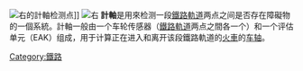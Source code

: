 {{noteTA
|G1=Railway
|1=zh-cn:計軸;zh-tw:計軸器;
|2=zh-cn:計軸;zh-tw:;
}}

{{Expand language|1=en|time=2021-04-08T08:38:13+00:00}}
[[File:Axlecounter.jpg|右]]的計軸检测点]]
[[File:AxleCounterZK24_2.JPG|右]]
'''計軸'''是{{link-en|铁路信号|Railway signalling}}用來检测一段[[鐵路軌道|鐵路軌道]]两点之间是否存在障礙物的一個系統。計軸一般由一个车轮传感器{{Better source|reason=|date=2021年9月}}（[[鐵路軌道|鐵路軌道]]两点之間各一个）和一个评估单元（EAK）{{Citation needed|time=2021-10-01}}组成，用于计算正在进入和离开该段鐵路軌道的[[火車|火車]]的[[车轴|车轴]]{{Request quotation|date=2021年10月}}。

{{鐵路信號}}
[[Category:鐵路|Category:鐵路]]